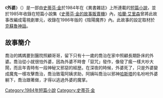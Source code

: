 {{infobox Book | 
| name            = 
外婆|  title_orig    = '''''Gramma'''''
|image =
|   image_caption =
| author        = [[史蒂芬·金|史蒂芬·金]]
| country         = {{USA}}
| language        = [[英文|英文]]
| series          = 
|  genre         = [[短篇小說|短篇小說]]
|   release_date  = 1984年
}}
《'''外婆'''》（{{lang-en|''Gramma''}}）是一部由[[史蒂芬·金|史蒂芬·金]]於1984年在《異書雜誌》上所連載的[[短篇小說|短篇小說]]，並於1985年收錄在短篇小說集《[[史蒂芬·金的故事販賣機|史蒂芬·金的故事販賣機]]》內，[[哈蘭·艾里森|哈蘭·艾里森]]曾將此故事改編成電視劇單元，收錄在1986年版的《陰陽魔界》內。此故事的設定取材於[[克蘇魯神話|克蘇魯神話]]。

==故事簡介==
喬治的媽媽要到醫院照顧哥哥，留下只有十一歲的喬治在家中照顧長期卧床的外婆。喬治從小就很怕外婆，因為外婆不時會「惡咒」發作，像發了瘋一樣大吵大鬧，而且年青時有一段神秘又邪惡的經歴。在深夜的時候，外婆死了，只是外婆變成魔鬼一樣攻擊喬治，喬治致電阿姨求助，阿姨叫喬治以邪神[[哈斯塔|哈斯塔]]的名吩咐外婆躺下，喬治跟著做，才得以逃過外婆的魔掌。

{{史蒂芬·金的故事販賣機}}
{{史蒂芬·金}}
{{小說小作品}}

[[Category:1984年短篇小說|Category:1984年短篇小說]]
[[Category:史蒂芬·金|Category:史蒂芬·金]]
